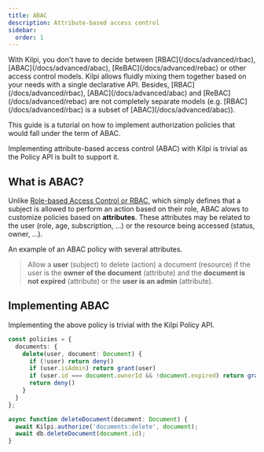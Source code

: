 ```yaml
---
title: ABAC
description: Attribute-based access control
sidebar:
  order: 1
---
```


<Aside>
With Kilpi, you don't have to decide between [RBAC](/docs/advanced/rbac), [ABAC](/docs/advanced/abac), [ReBAC](/docs/advanced/rebac) or other access control models. Kilpi allows fluidly mixing them together based on your needs with a single declarative API. Besides, [RBAC](/docs/advanced/rbac), [ABAC](/docs/advanced/abac) and [ReBAC](/docs/advanced/rebac) are not completely separate models (e.g. [RBAC](/docs/advanced/rbac) is a subset of [ABAC](/docs/advanced/abac)).

This guide is a tutorial on how to implement authorization policies that would fall under the term of ABAC.
</Aside>

Implementing attribute-based access control (ABAC) with Kilpi is trivial as the Policy API is built to support it.

## What is ABAC?

Unlike [Role-based Access Control or RBAC](/docs/advanced/rbac), which simply defines that a subject is allowed to perform an action based on their role, ABAC alows to customize policies based on **attributes**. These attributes may be related to the user (role, age, subscription, ...) or the resource being accessed (status, owner, ...).

An example of an ABAC policy with several attributes.

> Allow a **user** (subject) to delete (action) a document (resource) if the user is the **owner of the document** (attribute) and the **document is not expired** (attribute) or the **user is an admin** (attribute).

## Implementing ABAC

Implementing the above policy is trivial with the Kilpi Policy API.

```ts
const policies = {
  documents: {
    delete(user, document: Document) {
      if (!user) return deny()
      if (user.isAdmin) return grant(user)
      if (user.id === document.ownerId && !document.expired) return grant(user)
      return deny()
    }
  }
};

async function deleteDocument(document: Document) {
  await Kilpi.authorize('documents:delete', document);
  await db.deleteDocument(document.id);
}
```